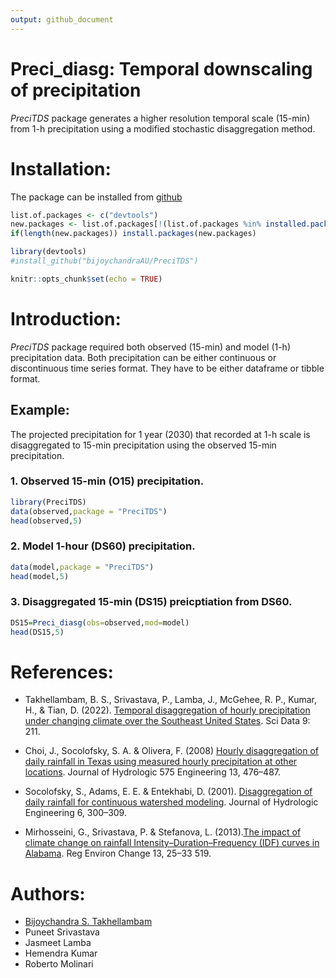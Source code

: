 ```yaml
---
output: github_document
---
```


# Preci_diasg: Temporal downscaling of precipitation
  
*PreciTDS* package generates a higher resolution temporal scale (15-min) from 1-h precipitation using a modified stochastic disaggregation method.

# Installation:

The package can be installed from [github](https://github.com/bijoychandraAU/PreciTDS)

```r
list.of.packages <- c("devtools")
new.packages <- list.of.packages[!(list.of.packages %in% installed.packages()[,"Package"])]
if(length(new.packages)) install.packages(new.packages)

library(devtools)
#install_github("bijoychandraAU/PreciTDS")
```


```r
knitr::opts_chunk$set(echo = TRUE)
```

# Introduction:

*PreciTDS* package required both observed (15-min) and model (1-h) precipitation data. Both precipitation can be either continuous or discontinuous time series format. They have to be either dataframe or tibble format. 

## Example:

The projected precipitation for 1 year (2030) that recorded at 1-h scale is disaggregated to 15-min precipitation using the observed 15-min precipitation.  

### 1. Observed 15-min (O15) precipitation.

```r
library(PreciTDS)
data(observed,package = "PreciTDS")
head(observed,5)
```

### 2. Model 1-hour (DS60) precipitation.

```r
data(model,package = "PreciTDS")
head(model,5)
```

### 3. Disaggregated 15-min (DS15) preicptiation from DS60.

```r
DS15=Preci_diasg(obs=observed,mod=model)
head(DS15,5)
```


# References:
 - Takhellambam, B. S., Srivastava, P., Lamba, J., McGehee, R. P., Kumar, H., & Tian, D. (2022). [Temporal disaggregation of hourly precipitation under changing climate over the Southeast United States](https://doi.org/10.1038/s41597-022-01304-7). Sci Data 9: 211. 
 
 - Choi, J., Socolofsky, S. A. & Olivera, F. (2008) [Hourly disaggregation of daily rainfall in Texas  using measured hourly precipitation at other locations](https://doi.org/10.1061/(ASCE)1084-0699(2008)13:6(476)). Journal of Hydrologic 575 Engineering 13, 476–487.
 
 - Socolofsky, S., Adams, E. E. & Entekhabi, D. (2001). [Disaggregation of daily rainfall for  continuous watershed modeling](https://doi.org/10.1061/(ASCE)1084-0699(2001)6:4(300)). Journal of Hydrologic Engineering 6, 300–309.
 
 - Mirhosseini, G., Srivastava, P. & Stefanova, L. (2013).[The impact of climate change on rainfall  Intensity–Duration–Frequency (IDF) curves in Alabama](https://doi.org/10.1007/s10113-012-0375-5). Reg Environ Change 13, 25–33 519.

# Authors:
 - [Bijoychandra S. Takhellambam](https://github.com/bijoychandraAU)
 - Puneet Srivastava
 - Jasmeet Lamba
 - Hemendra Kumar
 - Roberto Molinari
  

